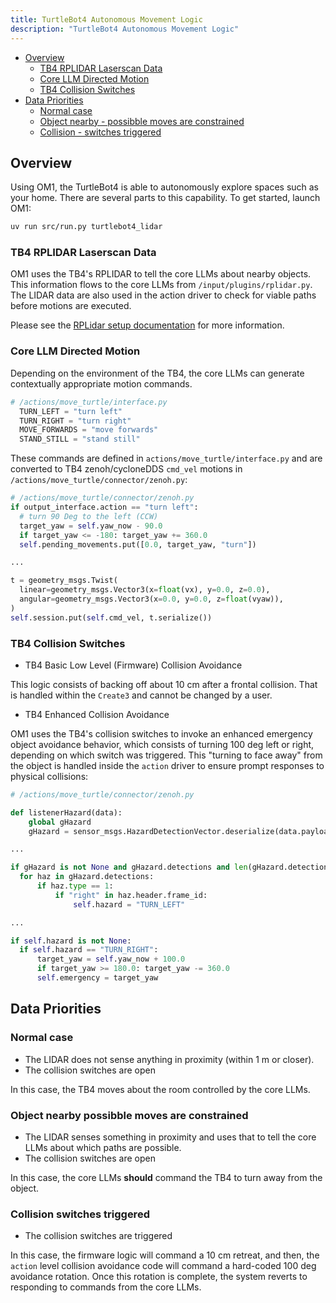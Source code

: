 ```yaml
---
title: TurtleBot4 Autonomous Movement Logic
description: "TurtleBot4 Autonomous Movement Logic"
---
```


- [Overview](#overview)
  * [TB4 RPLIDAR Laserscan Data](#tb4-rplidar-laserscan-data)
  * [Core LLM Directed Motion](#core-llm-directed-motion)
  * [TB4 Collision Switches](#tb4-collision-switches)
- [Data Priorities](#data-priorities)
  * [Normal case](#normal-case)
  * [Object nearby - possibble moves are constrained](#object-nearby-possibble-moves-are-constrained)
  * [Collision - switches triggered](#collision-switches-triggered)

## Overview

Using OM1, the TurtleBot4 is able to autonomously explore spaces such as your home. There are several parts to this capability. To get started, launch OM1:

```bash Run OM1 turtlebot4 agent
uv run src/run.py turtlebot4_lidar
```

### TB4 RPLIDAR Laserscan Data

OM1 uses the TB4's RPLIDAR to tell the core LLMs about nearby objects. This information flows to the core LLMs from `/input/plugins/rplidar.py`. The LIDAR data are also used in the action driver to check for viable paths before motions are executed. 

Please see the [RPLidar setup documentation](motion_planning_lidarA1M8) for more information.

### Core LLM Directed Motion

Depending on the environment of the TB4, the core LLMs can generate contextually appropriate motion commands. 

```py
# /actions/move_turtle/interface.py
  TURN_LEFT = "turn left"
  TURN_RIGHT = "turn right"
  MOVE_FORWARDS = "move forwards"
  STAND_STILL = "stand still"
```
These commands are defined in `actions/move_turtle/interface.py` and are converted to TB4 zenoh/cycloneDDS `cmd_vel` motions in `/actions/move_turtle/connector/zenoh.py`:

```py
# /actions/move_turtle/connector/zenoh.py
if output_interface.action == "turn left":
  # turn 90 Deg to the left (CCW)
  target_yaw = self.yaw_now - 90.0
  if target_yaw <= -180: target_yaw += 360.0
  self.pending_movements.put([0.0, target_yaw, "turn"])

...

t = geometry_msgs.Twist(
  linear=geometry_msgs.Vector3(x=float(vx), y=0.0, z=0.0),
  angular=geometry_msgs.Vector3(x=0.0, y=0.0, z=float(vyaw)),
)
self.session.put(self.cmd_vel, t.serialize())
```

### TB4 Collision Switches

* TB4 Basic Low Level (Firmware) Collision Avoidance

This logic consists of backing off about 10 cm after a frontal collision. That is handled within the `Create3` and cannot be changed by a user.

* TB4 Enhanced Collision Avoidance

OM1 uses the TB4's collision switches to invoke an enhanced emergency object avoidance behavior, which consists of turning 100 deg left or right, depending on which switch was triggered. This "turning to face away" from the object is handled inside the `action` driver to ensure prompt responses to physical collisions:

```py
# /actions/move_turtle/connector/zenoh.py

def listenerHazard(data):
    global gHazard
    gHazard = sensor_msgs.HazardDetectionVector.deserialize(data.payload.to_bytes())

...

if gHazard is not None and gHazard.detections and len(gHazard.detections) > 0:
  for haz in gHazard.detections:
      if haz.type == 1:
          if "right" in haz.header.frame_id:
              self.hazard = "TURN_LEFT"

...

if self.hazard is not None:
  if self.hazard == "TURN_RIGHT":
      target_yaw = self.yaw_now + 100.0
      if target_yaw >= 180.0: target_yaw -= 360.0
      self.emergency = target_yaw
```

## Data Priorities

### Normal case

* The LIDAR does not sense anything in proximity (within 1 m or closer).
* The collision switches are open

In this case, the TB4 moves about the room controlled by the core LLMs. 

### Object nearby possibble moves are constrained

* The LIDAR senses something in proximity and uses that to tell the core LLMs about which paths are possible.
* The collision switches are open

In this case, the core LLMs **should** command the TB4 to turn away from the object. 

### Collision switches triggered

* The collision switches are triggered

In this case, the firmware logic will command a 10 cm retreat, and then, the `action` level collision avoidance code will command a hard-coded 100 deg avoidance rotation. Once this rotation is complete, the system reverts to responding to commands from the core LLMs. 
